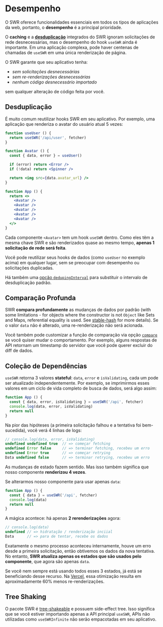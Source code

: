 # Desempenho

O SWR oferece funcionalidades essenciais em todos os tipos de aplicações da web, portanto, o **desempenho** é a principal prioridade.

O **caching** e a **[desduplicação](#deduplication)** integrados do SWR ignoram solicitações de rede desnecessárias, mas
o desempenho do hook `useSWR` ainda é importante. Em uma aplicação complexa, pode haver centenas de chamadas de `useSWR` em uma única renderização de página.

O SWR garante que seu aplicativo tenha:

- _sem solicitações desnecessárias_
- _sem re-renderizações desnecessárias_
- _nenhum código desnecessário importado_

sem qualquer alteração de código feita por você.

## Desduplicação

É muito comum reutilizar hooks SWR em seu aplicativo. Por exemplo, uma aplicação que renderiza o avatar do usuário atual 5 vezes:

```jsx
function useUser () {
  return useSWR('/api/user', fetcher)
}

function Avatar () {
  const { data, error } = useUser()

  if (error) return <Error />
  if (!data) return <Spinner />

  return <img src={data.avatar_url} />
}

function App () {
  return <>
    <Avatar />
    <Avatar />
    <Avatar />
    <Avatar />
    <Avatar />
  </>
}
```

Cada componente `<Avatar>` tem um hook `useSWR` dentro. Como eles têm a mesma chave SWR e são renderizados quase ao mesmo tempo, **apenas 1 solicitação de rede será feita**.

Você pode reutilizar seus hooks de dados (como `useUser` no exemplo acima) em qualquer lugar, sem se preocupar com desempenho ou solicitações duplicadas.

Há também uma [opção `dedupingInterval`](/docs/options) para substituir o intervalo de desduplicação padrão.

## Comparação Profunda

SWR **compara profundamente** as mudanças de dados por padrão (with some limitations - for objects where the constructor is not `Object` like Sets and Maps, referential equality is used. See [stable-hash](https://github.com/shuding/stable-hash) for more details). Se o valor `data` não é alterado, uma re-renderização não será acionada.

Você também pode customizar a função de comparação via opção [`compare`](/docs/options) se você quiser mudar o comportamento.
Por exemplo, alguns respostas de API retornam um timestamp do servidor que você pode querer excluir do diff de dados.

## Coleção de Dependências

`useSWR` retorna 3 valores **stateful**: `data`, `error` e `isValidating`, cada um pode ser atualizado independentemente.
Por exemplo, se imprimirmos esses valores em um ciclo de vida completo de busca de dados, será algo assim:

```jsx
function App () {
  const { data, error, isValidating } = useSWR('/api', fetcher)
  console.log(data, error, isValidating)
  return null
}
```

Na pior das hipóteses (a primeira solicitação falhou e a tentativa foi bem-sucedida), você verá 4 linhas de logs:

```js
// console.log(data, error, isValidating)
undefined undefined true  // => começar fetching
undefined Error false     // => terminar fetching, recebeu um erro
undefined Error true      // => começar retrying
Data undefined false      // => terminar retrying, recebeu um erro
```

As mudanças de estado fazem sentido. Mas isso também significa que nosso componente **renderizou 4 vezes**.

Se alterarmos nosso componente para usar apenas `data`:

```jsx
function App () {
  const { data } = useSWR('/api', fetcher)
  console.log(data)
  return null
}
```

A mágica acontece: há apenas **2 rerenderizações** agora:

```js
// console.log(data)
undefined // => hidratação / renderização inciial
Data      // => para de tentar, recebe os dados
```

Exatamente o mesmo processo aconteceu internamente, houve um erro desde a primeira solicitação, então obtivemos os dados da nova tentativa.
No entanto, **SWR atualiza apenas os estados que são usados pelo componente**, que agora são apenas `data`.

Se você nem sempre está usando todos esses 3 estados, já está se beneficiando desse recurso.
Na [Vercel](https://vercel.com), essa otimização resulta em aproximadamente 60% menos re-renderizações.

## Tree Shaking

O pacote SWR é [tree-shakeable](https://webpack.js.org/guides/tree-shaking) e possuem side-effect tree.
Isso significa que se você estiver importando apenas a API principal `useSWR`, APIs não utilizadas como `useSWRInfinite` não serão empacotadas em seu aplicativo.

